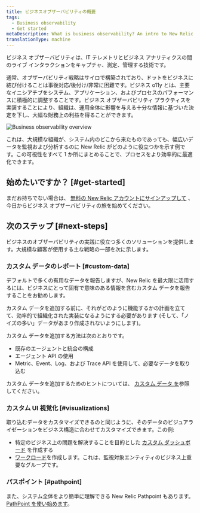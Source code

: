 ```yaml
---
title: ビジネスオブザーバビリティの概要
tags:
  - Business observability
  - Get started
metaDescription: What is business observability? An intro to New Relic business observability.
translationType: machine
---
```



ビジネス オブザーバビリティは、IT テレメトリとビジネス アナリティクスの間のライブ インタラクションをキャプチャ、測定、管理する技術です。

通常、オブザーバビリティ戦略はサイロで構築されており、ドットをビジネスに結び付けることは事後対応/後付け/非常に困難です。ビジネス o11y とは、主要なイニシアチブをシステム、アプリケーション、およびプロセスのパフォーマンスに積極的に調整することです。ビジネス オブザーバビリティ プラクティスを実装することにより、組織は、運用全体に影響を与える十分な情報に基づいた決定を下し、大幅な財務上の利益を得ることができます。

<img
  title="Business observability overview"
  alt="Business observability overview"
  src={overview}
/>

<figcaption>
  これは、大規模な組織が、システム内のどこから来たものであっても、幅広いデータを監視および分析するのに New Relic がどのように役立つかを示す例です。この可視性をすべて 1 か所にまとめることで、プロセスをより効率的に最適化できます。
</figcaption>

## 始めたいですか？ [#get-started]

まだお持ちでない場合は、 [無料の New Relic アカウントにサインアップして](https://newrelic.com/signup) 、今日からビジネス オブザーバビリティの旅を始めてください。

## 次のステップ [#next-steps]

ビジネスのオブザーバビリティの実践に役立つ多くのソリューションを提供します。大規模な顧客が使用する主な戦略の一部を次に示します。

### カスタム データのレポート [#custom-data]

デフォルトで多くの有用なデータを報告しますが、New Relic を最大限に活用するには、ビジネスにとって固有で意味のある情報を含むカスタム データを報告することをお勧めします。

カスタム データを追加する前に、それがどのように機能するかの計画を立てて、効率的で組織化された実装になるようにする必要があります (そして、「ノイズの多い」データがあまり作成されないようにします)。

カスタム データを追加する方法は次のとおりです。

* 既存のエージェントと統合の構成
* エージェント API の使用
* Metric、Event、Log、および Trace API を使用して、必要なデータを取り込む

カスタム データを追加するためのヒントについては、 [カスタム データ を](/docs/data-apis/custom-data/get-custom-data-from-any-source)参照してください。

### カスタム UI 視覚化 [#visualizations]

取り込むデータをカスタマイズできるのと同じように、そのデータのビジュアライゼーションをビジネス構造に合わせてカスタマイズできます。この例:

* 特定のビジネス上の問題を解決することを目的とした [カスタム ダッシュボード](/docs/query-your-data/explore-query-data/dashboards/introduction-dashboards) を作成する
* [ワークロード](/docs/new-relic-solutions/new-relic-one/workloads/use-workloads)を作成します。これは、監視対象エンティティのビジネス上重要なグループです。

### パスポイント [#pathpoint]

また、システム全体をより簡単に理解できる New Relic Pathpoint もあります。[PathPoint を使い始めます](/docs/business-observability/pathpoint)。